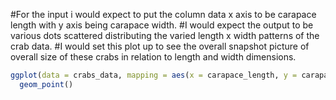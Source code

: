 #For the input i would expect to put the column data x axis to be carapace length with y axis being carapace width. 
#I would expect the output to be various dots scattered distributing the varied length x width patterns of the crab data.
#I would set this plot up to see the overall snapshot picture of overall size of these crabs in relation to length and width dimensions.  

```r
ggplot(data = crabs_data, mapping = aes(x = carapace_length, y = carapace_width)) +
  geom_point()

```